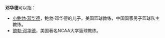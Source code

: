 '''邓华德'''可以指：
* [[小鲍勃·邓华德|小鲍勃·邓华德]]，鲍勃·邓华德的儿子，美国篮球教练，中国国家男子篮球队主教练。
* [[鲍勃·邓华德|鲍勃·邓华德]]，美国著名NCAA大学篮球教练。

{{disambig|Cat=三字人名消歧義}}